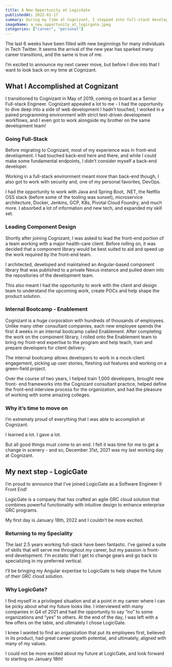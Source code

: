 ```yaml
---
title: A New Opportunity at LogicGate
publishedAt: 2022-01-17
summary: During my time at Cognizant, I stepped into full-stack development and helped craft solutions for multi-million dollar companies. Here’s what’s next for me.
imageName: a_new_opportunity_at_logicgate.jpeg
categories: ["career", "personal"]
---
```


The last 6 weeks have been filled with new beginnings for many individuals in Tech Twitter. It seems the arrival of the new year has sparked many career transitions, and the same is true of me.

I’m excited to announce my next career move, but before I dive into that I want to look back on my time at Cognizant.

## **What I Accomplished at Cognizant**

I transitioned to Cognizant in May of 2019, coming on board as a Senior Full-stack Engineer. Cognizant appealed a lot to me - I had the opportunity to dive deep into a side of web development I hadn’t touched, I worked in a paired programming environment with strict test-driven development workflows, and I even got to work alongside my brother on the same development team!

### **Going Full-Stack**

Before migrating to Cognizant, most of my experience was in front-end development. I had touched back-end here and there, and while I could make some fundamental endpoints, I didn’t consider myself a back-end developer.

Working in a full-stack environment meant more than back-end though, I also got to work with security and, one of my personal favorites, DevOps.

I had the opportunity to work with Java and Spring Boot, .NET, the Netflix OSS stack (before some of the tooling was sunset), microservice architecture, Docker, Jenkins, GCP, K8s, Pivotal Cloud Foundry, and much more. I absorbed a lot of information and new tech, and expanded my skill set.

### **Leading Component Design**

Shortly after joining Cognizant, I was asked to lead the front-end portion of a team working with a major health-care client. Before rolling on, it was decided that a component library would be best suited to aid and speed up the work required by the front-end team.

I architected, developed and maintained an Angular-based component library that was published to a private Nexus instance and pulled down into the repositories of the development team.

This also meant I had the opportunity to work with the client and design team to understand the upcoming work, create POCs and help shape the product solution.

### **Internal Bootcamp - Enablement**

Cognizant is a huge corporation with hundreds of thousands of employees. Unlike many other consultant companies, each new employee spends the first 4 weeks in an internal bootcamp called Enablement. After completing the work on the component library, I rolled onto the Enablement team to bring my front-end expertise to the program and help teach, train and prepare developers for client delivery.

The internal bootcamp allows developers to work in a mock-client engagement, picking up user stories, fleshing out features and working on a green-field project.

Over the course of two years, I helped train 1,000 developers, brought new front- end frameworks into the Cognizant consultant practice, helped define the front-end interview process for the organization, and had the pleasure of working with some amazing colleges.

### **Why it’s time to move on**

I’m extremely proud of everything that I was able to accomplish at Cognizant.

I learned a lot. I gave a lot.

But all good things must come to an end. I felt it was time for me to get a change in scenery - and so, December 31st, 2021 was my last working day at Cognizant.

## **My next step - LogicGate**

I’m proud to announce that I’ve joined LogicGate as a Software Engineer II Front End!

LogicGate is a company that has crafted an agile GRC cloud solution that combines powerful functionality with intuitive design to enhance enterprise GRC programs.

My first day is January 18th, 2022 and I couldn’t be more excited.

### **Returning to my Speciality**

The last 2.5 years working full-stack have been fantastic. I’ve gained a suite of skills that will serve me throughout my career, but my passion is front-end development. I’m ecstatic that I get to change gears and go back to specializing in my preferred vertical.

I’ll be bringing my Angular expertise to LogicGate to help shape the future of their GRC cloud solution.

### **Why LogicGate?**

I find myself in a privileged situation and at a point in my career where I can be picky about what my future looks like. I interviewed with many companies in Q4 of 2021 and had the opportunity to say “no” to some organizations and “yes” to others. At the end of the day, I was left with a few offers on the table, and ultimately I chose LogicGate.

I knew I wanted to find an organization that put its employees first, believed in its product, had great career growth potential, and ultimately, aligned with many of my values.

I could not be more excited about my future at LogicGate, and look forward to starting on January 18th!
